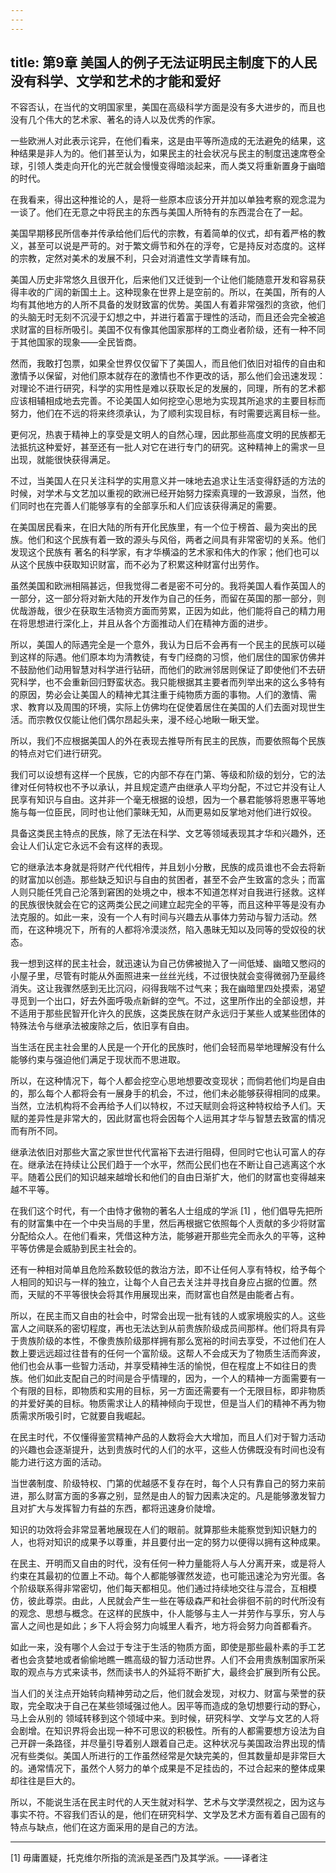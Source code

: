 ```yaml
---
---
---
```

title: 第9章 美国人的例子无法证明民主制度下的人民没有科学、文学和艺术的才能和爱好
---

不容否认，在当代的文明国家里，美国在高级科学方面是没有多大进步的，而且也没有几个伟大的艺术家、著名的诗人以及优秀的作家。

一些欧洲人对此表示诧异，在他们看来，这是由平等所造成的无法避免的结果，这种结果是非人为的。他们甚至认为，如果民主的社会状况与民主的制度迅速席卷全球，引领人类走向开化的光芒就会慢慢变得暗淡起来，而人类又将重新置身于幽暗的时代。

在我看来，得出这种推论的人，是将一些原本应该分开并加以单独考察的观念混为一谈了。他们在无意之中将民主的东西与美国人所特有的东西混合在了一起。

美国早期移民所信奉并传承给他们后代的宗教，有着简单的仪式，却有着严格的教义，甚至可以说是严苛的。对于繁文缛节和外在的浮夸，它是持反对态度的。这样的宗教，定然对美术的发展不利，只会对消遣性文学青睐有加。

美国人历史非常悠久且很开化，后来他们又迁徙到一个让他们能随意开发和容易获得丰收的广阔的新国土上。这种现象在世界上是空前的。所以，在美国，所有的人均有其他地方的人所不具备的发财致富的优势。美国人有着非常强烈的贪欲，他们的头脑无时无刻不沉浸于幻想之中，并进行着富于理性的活动，而且还会完全被追求财富的目标所吸引。美国不仅有像其他国家那样的工商业者阶级，还有一种不同于其他国家的现象——全民皆商。

然而，我敢打包票，如果全世界仅仅留下了美国人，而且他们依旧对祖传的自由和激情予以保留，对他们原本就存在的激情也不作更改的话，那么他们会迅速发现：对理论不进行研究，科学的实用性是难以获取长足的发展的，同理，所有的艺术都应该相辅相成地去完善。不论美国人如何挖空心思地为实现其所追求的主要目标而努力，他们在不远的将来终须承认，为了顺利实现目标，有时需要远离目标一些。

更何况，热衷于精神上的享受是文明人的自然心理，因此那些高度文明的民族都无法抵抗这种爱好，甚至还有一批人对它在进行专门的研究。这种精神上的需求一旦出现，就能很快获得满足。

不过，当美国人在只关注科学的实用意义并一味地去追求让生活变得舒适的方法的时候，对学术与文艺加以重视的欧洲已经开始努力探索真理的一致源泉，当然，他们同时也在完善人们能够享有的全部享乐和人们应该获得满足的需要。

在美国居民看来，在旧大陆的所有开化民族里，有一个位于榜首、最为突出的民族。他们和这个民族有着一致的源头与风俗，两者之间具有非常密切的关系。他们发现这个民族有 著名的科学家，有才华横溢的艺术家和伟大的作家；他们也可以从这个民族中获取知识财富，而不必为了积累这种财富付出劳作。

虽然美国和欧洲相隔甚远，但我觉得二者是密不可分的。我将美国人看作英国人的一部分，这一部分将对新大陆的开发作为自己的任务，而留在英国的那一部分，则优哉游哉，很少在获取生活物资方面而劳累，正因为如此，他们能将自己的精力用在将思想进行深化上，并且从各个方面推动人们在精神方面的进步。

所以，美国人的际遇完全是一个意外，我认为日后不会再有一个民主的民族可以碰到这样的际遇。他们原本均为清教徒，有专门经商的习惯，他们居住的国家仿佛并不鼓励他们动用智慧对科学进行钻研，而他们的欧洲邻居则保证了即使他们不去研究科学，也不会重新回归野蛮状态。我只能根据其主要者而列举出来的这么多特有的原因，势必会让美国人的精神尤其注重于纯物质方面的事物。人们的激情、需求、教育以及周围的环境，实际上仿佛均在促使着居住在美国的人们去面对现世生活。而宗教仅仅能让他们偶尔昂起头来，漫不经心地瞅一瞅天堂。

所以，我们不应根据美国人的外在表现去推导所有民主的民族，而要依照每个民族的特点对它们进行研究。

我们可以设想有这样一个民族，它的内部不存在门第、等级和阶级的划分，它的法律对任何特权也不予以承认，并且规定遗产由继承人平均分配，不过它并没有让人民享有知识与自由。这并非一个毫无根据的设想，因为一个暴君能够将恩惠平等地施与每一位臣民，同时也让他们蒙昧无知，从而更易如反掌地对他们进行奴役。

具备这类民主特点的民族，除了无法在科学、文艺等领域表现其才华和兴趣外，还会让人们认定它永远不会有这样的表现。

它的继承法本身就是将财产代代相传，并且划小分散，民族的成员谁也不会去将新的财富加以创造。那些缺乏知识与自由的贫困者，甚至不会产生致富的念头；而富人则只能任凭自己沦落到窘困的处境之中，根本不知道怎样对自我进行拯救。这样的民族很快就会在它的这两类公民之间建立起完全的平等，而且这种平等是没有办法克服的。如此一来，没有一个人有时间与兴趣去从事体力劳动与智力活动。然而，在这种境况下，所有的人都将冷漠淡然，陷入愚昧无知以及同等的受奴役的状态。

我一想到这样的民主社会，就迅速认为自己仿佛被抛入了一间低矮、幽暗又憋闷的小屋子里，尽管有时能从外面照进来一丝丝光线，不过很快就会变得微弱乃至最终消失。这让我骤然感到无比沉闷，闷得我喘不过气来；我在幽暗里四处摸索，渴望寻觅到一个出口，好去外面呼吸点新鲜的空气。不过，这里所作出的全部设想，并不适用于那些民智开化许久的民族，这类民族在财产永远归于某些人或某些团体的特殊法令与继承法被废除之后，依旧享有自由。

当生活在民主社会里的人民是一个开化的民族时，他们会轻而易举地理解没有什么能够约束与强迫他们满足于现状而不思进取。

所以，在这种情况下，每个人都会挖空心思地想要改变现状；而倘若他们均是自由的，那么每个人都将会有一展身手的机会，不过，他们未必能够获得相同的成果。当然，立法机构将不会再给予人们以特权，不过天赋则会将这种特权给予人们。天赋的差异性是非常大的，因此财富也将会因每个人运用其才华与智慧去致富的情况而有所不同。

继承法依旧对那些大富之家世世代代富裕下去进行阻碍，但同时它也认可富人的存在。继承法在持续让公民们趋于一个水平，然而公民们也在不断让自己逃离这个水平。随着公民们的知识越来越增长和他们的自由日渐扩大，他们的财富也变得越来越不平等。

在我们这个时代，有一个由恃才傲物的著名人士组成的学派 [1] ，他们倡导先把所有的财富集中在一个中央当局的手里，然后再根据它依照每个人贡献的多少将财富分配给众人。在他们看来，凭借这种方法，能够避开那些完全而永久的平等，这种平等仿佛是会威胁到民主社会的。

还有一种相对简单且危险系数较低的救治方法，即不让任何人享有特权，给予每个人相同的知识与一样的独立，让每个人自己去关注并寻找自身应占据的位置。然而，天赋的不平等很快会将其作用展现出来，而财富也自然是由能者占有。

所以，在民主而又自由的社会中，时常会出现一批有钱的人或家境殷实的人。这些富人之间联系的密切程度，再也无法达到从前贵族阶级成员间那样。他们将具有异于贵族阶级的本性，不像贵族阶级那样拥有那么宽裕的时间去享受，不过他们在人数上要远远超过往昔有的任何一个富阶级。这帮人不会成天为了物质生活而奔波，他们也会从事一些智力活动，并享受精神生活的愉悦，但在程度上不如往日的贵族。他们如此支配自己的时间是合乎情理的，因为，一个人的精神一方面需要有一个有限的目标，即物质和实用的目标，另一方面还需要有一个无限目标，即非物质的并爱好美的目标。物质需求让人的精神倾向于现世，但是当人们的精神不再为物质需求所吸引时，它就要自我崛起。

在民主时代，不仅懂得鉴赏精神产品的人数将会大大增加，而且人们对于智力活动的兴趣也会逐渐提升，达到贵族时代的人们的水平，这些人仿佛既没有时间也没有能力进行这方面的活动。

当世袭制度、阶级特权、门第的优越感不复存在时，每个人只有靠自己的努力来前进，那么财富方面的多寡之别，显然是由人的智力因素决定的。凡是能够激发智力且对扩大与发挥智力有益的东西，都将迅速身价陡增。

知识的功效将会非常显著地展现在人们的眼前。就算那些未能察觉到知识魅力的人，也将对知识的成果予以尊重，并且要付出一定的努力以便得以拥有这种成果。

在民主、开明而又自由的时代，没有任何一种力量能将人与人分离开来，或是将人约束在其最初的位置上不动。每个人都能够骤然发迹，也可能迅速沦为穷光蛋。各个阶级联系得非常密切，他们每天都相见。他们通过持续地交往与混合，互相模仿，彼此尊崇。由此，人民就会产生一些在等级森严和社会徘徊不前的时代所没有的观念、思想与概念。在这样的民族中，仆人能够与主人一并劳作与享乐，穷人与富人之间也是如此；乡下人将会努力向城里人看齐，地方将会努力向首都看齐。

如此一来，没有哪个人会过于专注于生活的物质方面，即使是那些最朴素的手工艺者也会贪婪地或者偷偷地瞧一瞧高级的智力活动世界。人们不会用贵族制国家所采取的观点与方式来读书，然而读书人的外延将不断扩大，最终会扩展到所有公民。

当人们的关注点开始转向精神劳动之后，他们就会发现，对权力、财富与荣誉的获取，完全取决于自己在某些领域强过他人。因平等而造成的急切想要行动的野心，马上会从别的 领域转移到这个领域中来。到时候，研究科学、文学与文艺的人将会剧增。在知识界将会出现一种不可思议的积极性。所有的人都需要想方设法为自己开辟一条路径，并尽量引导着别人跟着自己走。这种状况与美国政治界出现的情况有些类似。美国人所进行的工作虽然经常是欠缺完美的，但其数量却是非常巨大的。通常情况下，虽然个人努力的单个成果是不足挂齿的，不过合起来的整体成果却往往是巨大的。

所以，不能说生活在民主时代的人天生就对科学、艺术与文学漠然视之，因为这与事实不符。不容我们否认的是，他们在研究科学、文学及艺术方面有着自己固有的特点与缺点，他们在这方面采用的是自己的方法。



* * *



[1] 毋庸置疑，托克维尔所指的流派是圣西门及其学派。——译者注
